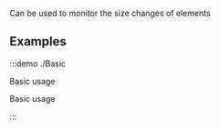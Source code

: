 Can be used to monitor the size changes of elements

## Examples

:::demo ./Basic

Basic usage

Basic usage

:::
